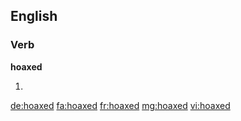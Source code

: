 ==English==

===Verb===
'''hoaxed'''

# {{past of|hoax}}

[[de:hoaxed]]
[[fa:hoaxed]]
[[fr:hoaxed]]
[[mg:hoaxed]]
[[vi:hoaxed]]